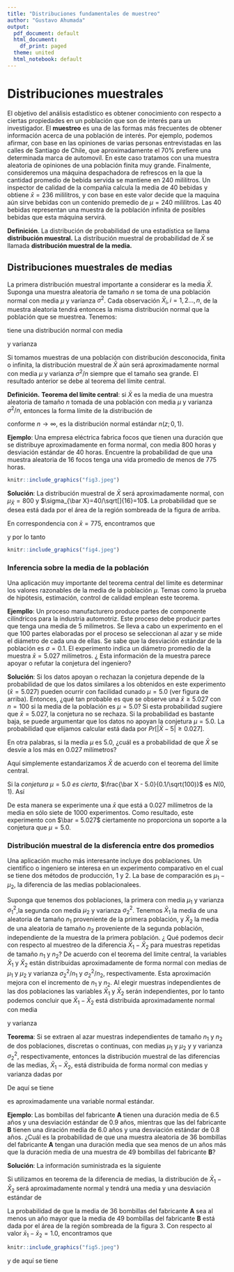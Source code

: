 ```yaml
---
title: "Distribuciones fundamentales de muestreo"
author: "Gustavo Ahumada"
output:
  pdf_document: default
  html_document:
    df_print: paged
  theme: united
  html_notebook: default
---
```


# Distribuciones muestrales

El objetivo del análisis estadístico es obtener conocimiento con respecto a ciertas propiedades en un población que son de interés para un investigador. El **muestreo** es una de las formas más frecuentes de obtener información acerca de una población de interés. Por ejemplo, podemos afirmar, con base en las opiniones de varias personas entrevistadas en las calles de Santiago de Chile, que aproximadamente el 70% prefiere una determinada marca de automovíl. En este caso tratamos con una muestra aleatoria de opiniones de una población finita muy grande. Finalmente, consideremos una máquina despachadora de refrescos en la que la cantidad promedio de bebida servida se mantiene en 240 mililitros. Un inspector de calidad de la compañia calcula la media de 40 bebidas y obtiene $\bar x = 236$ mililitros, y con base en este valor decide que la maquina aún sirve bebidas  con un contenido premedio de $\mu = 240$ mililitros. Las 40 bebidas representan una muestra de la población infinita de posibles bebidas que esta máquina servirá.

**Definición**. La distribución de probabilidad de una estadística se llama **distribución muestral.**
La distribución muestral de probabilidad de $\bar X$ se llamada **distribución muestral de la media.**

## Distribuciones muestrales de medias

La primera distribución muestral importante a considerar es la media $\bar X$. Suponga una muestra aleatoria de tamaño $n$ se toma de una población normal con media $\mu$ y varianza $\sigma^{2}$. Cada observación $\bar X_{i}, i=1,2...,n$, de la muestra aleatoria tendrá entonces la misma distribución normal que la población que se muestrea. Tenemos:

\begin{equation} 
\bar X = \frac{X_{1}+X_{2}+...+X_{n}}{n} \nonumber
\end{equation}

tiene una distribución normal con media

\begin{equation} 
\mu_{\bar X} = \frac{\mu+\mu+...+\mu}{n} = \mu \nonumber
\end{equation}

y varianza 

\begin{equation} 
\sigma^{2}_{\bar x} = \frac{\sigma^{2}+\sigma^{2}+...+\sigma^{2}}{n^{2}} = \frac{\sigma^{2}}{n}. \nonumber
\end{equation}

Si tomamos muestras de una población con distribución desconocida, finita o infinita, la distribución muestral de $\bar X$ aún será aproximadamente normal con media $\mu$ y varianza $\sigma^{2}/n$ siempre que el tamaño sea grande. El resultado anterior se debe al teorema del límite central.

**Definición.** **Teorema del límite central**: si $\bar X$ es la media de una muestra aleatoria de tamaño $n$ tomada de una población con media $\mu$ y varianza $\sigma^{2}/n$, entonces la forma límite de la distribución de 

\begin{equation} 
Z = \frac{\bar X - \mu}{\sigma/\sqrt[]{n}},  \nonumber
\end{equation}

conforme $n \longrightarrow \infty$, es la distribución normal estándar $n(z;0,1)$.

**Ejemplo**: Una empresa eléctrica fabrica focos que tienen una duración que se distribuye aproximadamente en forma normal, con media $800$ horas y desviación estándar de 40 horas. Encuentre la probabilidad de que una muestra aleatoria de $16$ focos tenga una vida promedio de menos de $775$ horas.

```r
knitr::include_graphics("fig3.jpeg")
```

**Solución**: La distribución muestral de $\bar X$ será aproximadamente normal, con $\mu_{\bar X}=800$ y $\sigma_{\bar X}=40/\sqrt[]{16}=10$. La probabilidad que se desea está dada por el área de la región sombreada de la figura de arriba.

En correspondencia con $\bar x = 775$, encontramos que 

\begin{equation} 
z = \frac{775 - 800}{10} = -2.5,  \nonumber
\end{equation}

y por lo tanto

\begin{equation} 
P(\bar X < 775) = P(Z < -2.5) = 0.0062.  \nonumber
\end{equation}


```r
knitr::include_graphics("fig4.jpeg")
```

### Inferencia sobre la media de la población

Una aplicación muy importante del teorema central del límite es determinar los valores razonables de la media de la población $\mu$. Temas como la prueba de hipótesis, estimación, control de calidad emplean este teorema.


**Ejempllo**: Un proceso manufacturero produce partes de componente cilíndricos para la industria automotriz. Este proceso debe producir partes que tenga una media de 5 milímetros. Se lleva a cabo un experimento en el que $100$ partes elaboradas por el proceso se seleccionan al azar y se mide el diámetro de cada una de ellas. Se sabe que la desviación estándar de la población es $\sigma = 0.1$. El experimento indica un diámetro promedio de la muestra $\bar x = 5.027$ milímetros. ¿ Esta información de la muestra parece apoyar o refutar la conjetura del ingeniero?

**Solución**: Si los datos apoyan o rechazan la conjetura depende de la probabilidad de que los datos similares a los obtenidos en este experimento $(\bar x = 5.027)$ pueden ocurrir con facilidad cunado $\mu = 5.0$ (ver figura de arriba). Entonces, ¿qué tan probable es que se observe una $\bar x \geq 5.027$ con $n=100$ si la media de la población es $\mu = 5.0$? Si esta probabilidad sugiere que $\bar x = 5.027$, la conjetura no se rechaza. Si la probabilidad es bastante baja, se puede argumentar que los datos no apoyan la conjetura $\mu = 5.0$. La probabilidad que elijamos calcular está dada por $Pr[|\bar X - 5| \geq 0.027]$.

En otra palabras, si la media  $\mu$ es $5.0$, ¿cuál es a probabilidad de que $\bar X$ se desvíe a los más en $0.027$ milímetros?

\begin{equation} 
\begin{split}
Pr[|\bar X - 5| \geq 0.027] & = Pr[(\bar X - 5) \geq 0.027] + Pr[(\bar X - 5) \leq 0.027] \\
& = 2P\left(\frac{\bar X - 5.0}{0.1/\sqrt(100)} \right) \geq 2.7.\nonumber
\end{split}  
\end{equation}

Aquí simplemente estandarizamos $\bar X$ de acuerdo con el teorema del límite central.

Si la *conjetura* $\mu = 5.0$ *es cierta*, $\frac{\bar X - 5.0}{0.1/\sqrt(100)}$ es $N(0,1)$. Así

\begin{equation} 
2P\left(\frac{\bar X - 5.0}{0.1/\sqrt(100)} \right) \geq 2.7 = 2P(Z \geq 2.7) = 2(0.0035) = 0.007.\nonumber
\end{equation}

De esta manera se experimente una $\bar x$ que está a $0.027$ milímetros de la media en sólo siete de $1000$ experimentos. Como resultado, este experimento con $\bar = 5.027$ ciertamente no proporciona un soporte a la conjetura que $\mu = 5.0$.


### Distribución muestral de la disferencia entre dos promedios

Una aplicación mucho más interesante incluye dos poblaciones. Un cientifico o ingeniero se interesa en un experimento comparativo en el cual se tiene dos métodos de producción, $1$ y $2$. La base de comparación es $\mu_{1} - \mu_{2}$, la diferencia de las medias poblacionalees.

Suponga que tenemos dos poblaciones, la primera con media $\mu_{1}$ y varianza $\sigma^{2}_{1}$,la segunda con media $\mu_{2}$ y varianza $\sigma^{2}_{2}$. Tenemos $\bar X_{1}$ la media de una aleatoria de tamaño $n_{1}$ proveniente de la primera población, y $\bar X_{2}$ la media de una aleatoria de tamaño $n_{2}$ proveniente de la segunda población, independiente de la muestra de la primera población. ¿ Qué podemos decir con respecto al muestreo de la diferencia $\bar X_{1} - \bar X_{2}$ para muestras repetidas de tamaño $n_{1}$ y $n_{2}$? De acuerdo con el teorema del limite central, la variables $\bar X_{1}$ y $\bar X_{2}$ están distribuidas aproximadamente de forma normal con medias de $\mu_{1}$ y $\mu_{2}$ y varianza $\sigma^{2}_{2}/n_{1}$ y $\sigma^{2}_{2}/n_{2}$, respectivamente. Esta aproximación mejora con el incremento de $n_{1}$ y $n_{2}$. Al elegir muestras independientes de las dos poblaciones las variables $\bar X_{1}$ y $\bar X_{2}$ serán independientes, por lo tanto podemos concluir que $\bar X_{1} - \bar X_{2}$ está distribuida aproximadamente normal con media 

\begin{equation} 
\mu_{\bar X_{1}-\bar X_{2}} = \mu_{\bar X_{1}} - \mu_{\bar X_{2}} = \mu_{1} - \mu_{2} \nonumber
\end{equation}

y varianza

\begin{equation} 
\sigma^{2}_{\bar X_{1}-\bar X_{2}} = \sigma^{2}_{\bar X_{1}} - \sigma^{2}_{\bar X_{2}} = \frac{\sigma^{2}_{1}}{n_{1}} - \frac{\sigma^{2}_{2}}{n_{2}}. \nonumber
\end{equation}

**Teorema**: Si se extraen al azar muestras independientes de tamaño $n_{1}$ y $n_{2}$ de dos poblaciones, discretas o continuas, con medias $\mu_{1}$ y $\mu_{2}$ y y varianza $\sigma^{2}_{2}$, respectivamente, entonces la distribución muestral de las diferencias de las medias, $\bar X_{1} - \bar X_{2}$, está distribuida de forma normal con medias y varianza dadas por 

\begin{equation} 
\mu_{\bar X_{1}-\bar X_{2}} =  \mu_{1} - \mu_{2} \quad y \quad \sigma^{2}_{\bar X_{1}-\bar X_{2}} = \frac{\sigma^{2}_{1}}{n_{1}} - \frac{\sigma^{2}_{2}}{n_{2}}. \nonumber
\end{equation}

De aquí se tiene

\begin{equation} 
Z = \frac{(\bar X_{1} - \bar X_{2}) - (\mu_{1} - \mu_{2})}{\sqrt{(\frac{\sigma^{2}_{1}}{n_{1}}) - (\frac{\sigma^{2}_{2}}{n_{2}})}} \nonumber
\end{equation}

es aproximadamente una variable normal estándar.


**Ejemplo**: Las bombillas del fabricante **A** tienen una duración media de $6.5$ años y una desviación estándar de $0.9$ años, mientras que las del fabricante **B** tienen una diración media de $6.0$ años y una desviación estándar de $0.8$ años. ¿Cuál es la probabilidad de que una muestra aleatoria de 36 bombillas del fabricante **A** tengan una duración media que sea menos de un años más que la duración media de una muestra de 49 bombillas del fabricante **B**?

**Solución**:
La información suministrada es la siguiente

\begin{center}
\begin{tabular}{c c}
 Población 1 & Población 2 \\ 
 \hline
$\mu_{1} = 6.5$ & $\mu_{2} = 6.0$ \\
$\sigma_{1} = 0.9$ & $\sigma_{2}= 0.8$ \\
$n_{1} = 36$ & $n_{2} = 49$
\end{tabular}
\end{center}

Si utilizamos en teorema de la diferencia de medias, la distribución de $\bar X_{1} - \bar X_{2}$ será aproximadamente normal y tendrá una media y una desviación estándar de 

\begin{equation} 
\mu_{\bar X_{1}-\bar X_{2}} =  6.5 - 6.0 \quad y \quad \sigma_{\bar X_{1}-\bar X_{2}} = {\sqrt{\frac{0.81}{36} - \frac{0.64}{49}}} = 0.189. \nonumber
\end{equation}

La probabilidad de que la media de 36 bombillas del fabricante **A** sea al menos un año mayor que la media de 49 bombillas del fabricante **B** está dada por el área de la región sombreada de la figura 3. Con respecto al valor $\bar x_{1} - \bar x_{2} = 1.0$, encontramos que

\begin{equation} 
z = \frac{1.0 - 0.5}{0.189} = 2.65,  \nonumber
\end{equation}

```r
knitr::include_graphics("fig5.jpeg")
```

y de aquí se tiene

\begin{equation} 
P(\bar X_{1} - \bar X_{1} \geq 1.0) = P(Z \geq 2.65) = 1-P(Z < 2.65) = 1-0.9960 = 0.0040.  \nonumber
\end{equation}





























































